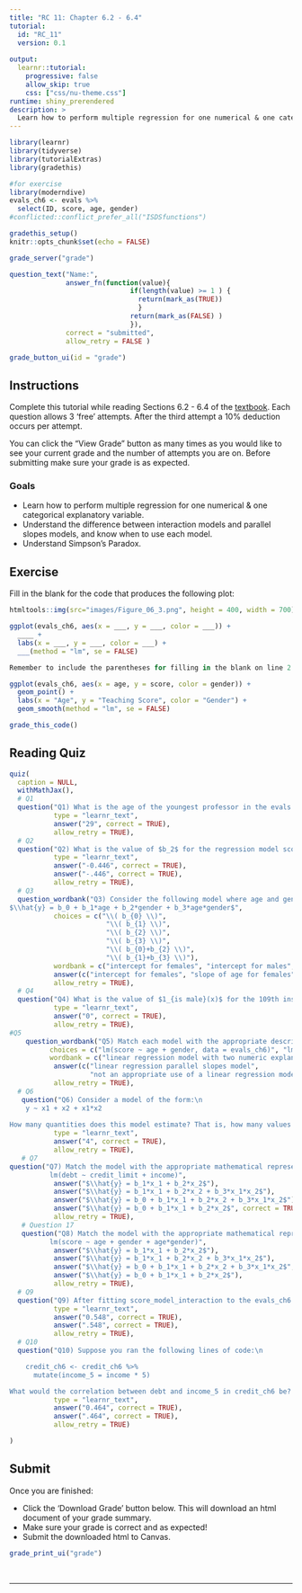 ```yaml
---
title: "RC 11: Chapter 6.2 - 6.4"
tutorial:
  id: "RC_11"
  version: 0.1
  
output:
  learnr::tutorial:
    progressive: false
    allow_skip: true
    css: ["css/nu-theme.css"]
runtime: shiny_prerendered
description: >
  Learn how to perform multiple regression for one numerical & one categorical explanatory variable.
---
```



```r
library(learnr)
library(tidyverse)
library(tutorialExtras)
library(gradethis)

#for exercise
library(moderndive)
evals_ch6 <- evals %>%
  select(ID, score, age, gender)
#conflicted::conflict_prefer_all("ISDSfunctions")

gradethis_setup()
knitr::opts_chunk$set(echo = FALSE)
```


```r
grade_server("grade")
```

```r
question_text("Name:",
              answer_fn(function(value){
                              if(length(value) >= 1 ) {
                                return(mark_as(TRUE))
                                }
                              return(mark_as(FALSE) )
                              }),
              correct = "submitted",
              allow_retry = FALSE )
```

```r
grade_button_ui(id = "grade")
```


## Instructions

Complete this tutorial while reading Sections 6.2 - 6.4 of the [textbook](https://nustat.github.io/intro-stat-data-sci/06-multiple-regression.html). Each question allows 3 'free' attempts. After the third attempt a 10% deduction occurs per attempt.

You can click the "View Grade" button as many times as you would like to see your current grade and the number of attempts you are on. Before submitting make sure your grade is as expected.

### Goals

-   Learn how to perform multiple regression for one numerical & one categorical explanatory variable.
-   Understand the difference between interaction models and parallel slopes models, and know when to use each model.
-   Understand Simpson's Paradox.


## Exercise

Fill in the blank for the code that produces the following plot:

```r
htmltools::img(src="images/Figure_06_3.png", height = 400, width = 700)
```

```r
ggplot(evals_ch6, aes(x = ___, y = ___, color = ___)) +
  ____ +
  labs(x = ___, y = ___, color = ___) +
  ___(method = "lm", se = FALSE)
```

```r
Remember to include the parentheses for filling in the blank on line 2.
```


```r
ggplot(evals_ch6, aes(x = age, y = score, color = gender)) +
  geom_point() +
  labs(x = "Age", y = "Teaching Score", color = "Gender") +
  geom_smooth(method = "lm", se = FALSE)
```

```r
grade_this_code()
```


## Reading Quiz

```r
quiz(
  caption = NULL,
  withMathJax(),
  # Q1
  question("Q1) What is the age of the youngest professor in the evals data set?", 
           type = "learnr_text",
           answer("29", correct = TRUE),
           allow_retry = TRUE),
  # Q2
  question("Q2) What is the value of $b_2$ for the regression model score_model_interaction?  Round to 3 decimal places.", 
           type = "learnr_text",
           answer("-0.446", correct = TRUE),
           answer("-.446", correct = TRUE),
           allow_retry = TRUE),
  # Q3
  question_wordbank("Q3) Consider the following model where age and gender are the explanatory/predictor variables, and female is the reference group for gender.\n
$\\hat{y} = b_0 + b_1*age + b_2*gender + b_3*age*gender$",
           choices = c("\\( b_{0} \\)", 
                        "\\( b_{1} \\)", 
                        "\\( b_{2} \\)", 
                        "\\( b_{3} \\)", 
                        "\\( b_{0}+b_{2} \\)", 
                        "\\( b_{1}+b_{3} \\)"),
           wordbank = c("intercept for females", "intercept for males", "offset in intercept for males", "offset in slope of age for males", "slope of age for females", "slope of age for males"),
           answer(c("intercept for females", "slope of age for females", "offset in intercept for males", "offset in slope of age for males", "intercept for males", "slope of age for males"), correct = TRUE),
           allow_retry = TRUE),
  # Q4
  question("Q4) What is the value of $1_{is male}(x)$ for the 109th instructor in the evals data set? $", 
           type = "learnr_text",
           answer("0", correct = TRUE),
           allow_retry = TRUE),
#Q5
    question_wordbank("Q5) Match each model with the appropriate description.",
          choices = c("lm(score ~ age + gender, data = evals_ch6)", "lm(credit_limit + income ~ debt, data = credit_ch6)", "lm(score ~ age + gender + age*gender, data = evals_ch6)", "lm(debt ~ credit_limit + income, data = credit_ch6)" ),
          wordbank = c("linear regression model with two numeric explanatory variables", "linear regression interaction model", "linear regression parallel slopes model", "not an appropriate use of a linear regression model"),
           answer(c("linear regression parallel slopes model",
                    "not an appropriate use of a linear regression model", "linear regression interaction model", "linear regression model with two numeric explanatory variables"), correct = TRUE),
           allow_retry = TRUE),
  # Q6
   question("Q6) Consider a model of the form:\n
    y ~ x1 + x2 + x1*x2
    
How many quantities does this model estimate? That is, how many values will there be in the Estimate column of a regression table for this model? ", 
           type = "learnr_text",
           answer("4", correct = TRUE),
           allow_retry = TRUE),
   # Q7
question("Q7) Match the model with the appropriate mathematical representation:\n
          lm(debt ~ credit_limit + income)",
           answer("$\\hat{y} = b_1*x_1 + b_2*x_2$"),
           answer("$\\hat{y} = b_1*x_1 + b_2*x_2 + b_3*x_1*x_2$"),
           answer("$\\hat{y} = b_0 + b_1*x_1 + b_2*x_2 + b_3*x_1*x_2$"),
           answer("$\\hat{y} = b_0 + b_1*x_1 + b_2*x_2$", correct = TRUE),
           allow_retry = TRUE),
   # Question 17
   question("Q8) Match the model with the appropriate mathematical representation:\n
          lm(score ~ age + gender + age*gender)",
           answer("$\\hat{y} = b_1*x_1 + b_2*x_2$"),
           answer("$\\hat{y} = b_1*x_1 + b_2*x_2 + b_3*x_1*x_2$"),
           answer("$\\hat{y} = b_0 + b_1*x_1 + b_2*x_2 + b_3*x_1*x_2$", correct = TRUE),
           answer("$\\hat{y} = b_0 + b_1*x_1 + b_2*x_2$"),
           allow_retry = TRUE),
  # Q9
  question("Q9) After fitting score_model_interaction to the evals_ch6 dataset, what is the value of  $y - \\hat{y}$ for the 4th instructor? Round to 3 decimal places.", 
           type = "learnr_text",
           answer("0.548", correct = TRUE),
           answer(".548", correct = TRUE),
           allow_retry = TRUE),
  # Q10
  question("Q10) Suppose you ran the following lines of code:\n

    credit_ch6 <- credit_ch6 %>%
      mutate(income_5 = income * 5)

What would the correlation between debt and income_5 in credit_ch6 be? Round to 3 decimal places.", 
           type = "learnr_text",
           answer("0.464", correct = TRUE),
           answer(".464", correct = TRUE),
           allow_retry = TRUE)

)

```


## Submit

Once you are finished:

-   Click the 'Download Grade' button below. This will download an html document of your grade summary.
-   Make sure your grade is correct and as expected!
-   Submit the downloaded html to Canvas.

```r
grade_print_ui("grade")
```

<br>
<hr /> 
<br>

<!-- ```{r} -->
<!-- bootstrapPage( -->
<!--      div(style="display:inline-block",  -->
<!--          strong("Optional:") ), -->
<!--      div(style="display:inline-block", -->
<!--          print_ui("Print", label = "full reading check") ), -->
<!--      div(style="display:inline-block",  -->
<!--          p("for your own review and records.") )  -->
<!--      ) -->
<!-- ``` -->
<!-- <hr />  -->
